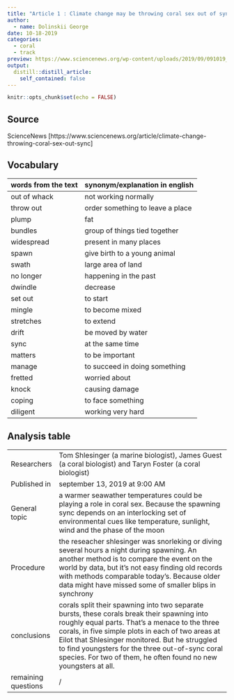 ```yaml
---
title: "Article 1 : Climate change may be throwing coral sex out of sync"
author: 
  - name: Dolinskii George
date: 10-18-2019
categories:
  - coral
  - track
preview: https://www.sciencenews.org/wp-content/uploads/2019/09/091019_sm_coral_feat-1028x579.jpg
output:
  distill::distill_article:
    self_contained: false
---
```


```r
knitr::opts_chunk$set(echo = FALSE)
```

## Source

ScienceNews [https://www.sciencenews.org/article/climate-change-throwing-coral-sex-out-sync] 

## Vocabulary 

| words from the text | synonym/explanation in english   |
| ------------------- | -------------------------------- |
| out of whack        | not working normally             |
| throw out           | order something to leave a place |
| plump               | fat                              |
| bundles             | group of things tied together    |
| widespread          | present in many places           |
| spawn               | give birth to a young animal     |
| swath               | large area of land               |
| no longer           | happening in the past            |
| dwindle             | decrease                         |
| set out             | to start                         |
| mingle              | to become mixed                  |
| stretches           | to extend                        |
| drift               | be moved by water                |
| sync                | at the same time                 |
| matters             | to be important                  |
| manage              | to succeed in doing something    |
| fretted             | worried about                    |
| knock               | causing damage                   |
| coping              | to face something                |
| diligent            | working very hard                |

## Analysis table 

|                     |                                                                                                                                                                                                                                                                                                                                                                           |
| ------------------- | ------------------------------------------------------------------------------------------------------------------------------------------------------------------------------------------------------------------------------------------------------------------------------------------------------------------------------------------------------------------------- |
| Researchers         | Tom Shlesinger (a marine biologist), James Guest (a coral biologist) and Taryn Foster (a coral biologist)                                                                                                                                                                                                                                                                 |
| Published in        | september 13, 2019 at 9:00 AM                                                                                                                                                                                                                                                                                                                                             |
| General topic       | a warmer seawather temperatures could be playing a role in coral sex. Because the spawning sync depends on an interlocking set of environmental cues like temperature, sunlight, wind and the phase of the moon                                                                                                                                                           |
| Procedure           | the reseacher shlesinger was snorleking or diving several hours a night during spawning. An another method is to compare the event on the world by data, but it's not easy finding old records with methods comparable today's. Because older data might have missed some of smaller blips in synchrony                                                                   |
| conclusions         | corals split their spawning into two separate bursts, these corals break their spawning into roughly equal parts. That's a menace to the three corals, in five simple plots in each of two areas at Eilot that Shlesinger monitored. But he struggled to find youngsters for the three out-of-sync coral species. For two of them, he often found no new youngsters at all. |
| remaining questions | /                                                                                                                                                                                                                                                                                                                                                                         |






